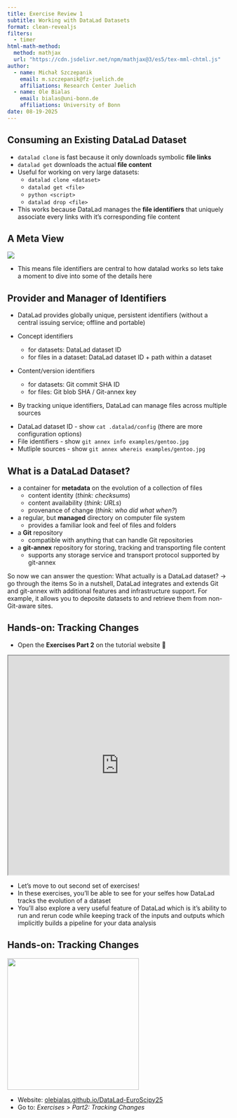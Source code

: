 ```yaml
---
title: Exercise Review 1
subtitle: Working with DataLad Datasets 
format: clean-revealjs
filters:
  - timer
html-math-method:
  method: mathjax
  url: "https://cdn.jsdelivr.net/npm/mathjax@3/es5/tex-mml-chtml.js"
author:
  - name: Michał Szczepanik
    email: m.szczepanik@fz-juelich.de
    affiliations: Research Center Juelich
  - name: Ole Bialas
    email: bialas@uni-bonn.de
    affiliations: University of Bonn
date: 08-19-2025
---
```


## Consuming an Existing DataLad Dataset

::: {.incremental}
- `datalad clone` is fast because it only downloads symbolic **file links**
- `datalad get` downloads the actual **file content**
- Useful for working on very large datasets:
  - `datalad clone <dataset>`
  - `datalad get <file>`
  - `python <script>`
  - `datalad drop <file>`
- This works because DataLad manages the **file identifiers**  that uniquely associate every links with it's corresponding file content
:::

## A Meta View

![](img/always-has-been-identifiers.jpeg){fig-alt="astronaut meme: wait it's all identifiers? always has been"}

::: {.notes}
- This means file identifiers are central to how datalad works so lets take a moment to dive into some of the details here
:::

## Provider and Manager of Identifiers

::: {.incremental}
- DataLad provides globally unique, persistent identifiers (without a central issuing service; offline and portable)

- Concept identifiers
  - for datasets: DataLad dataset ID
  - for files in a dataset: DataLad dataset ID + path within a dataset
- Content/version identifiers
  - for datasets: Git commit SHA ID
  - for files: Git blob SHA / Git-annex key

- By tracking unique identifiers, DataLad can manage files across multiple sources
:::

::: {.notes}
- DataLad dataset ID - show `cat .datalad/config` (there are more configuration options)
- File identifiers - show `git annex info examples/gentoo.jpg`
- Mutliple sources - show `git annex whereis examples/gentoo.jpg`
:::

## What is a DataLad Dataset?

::: {.incremental}
- a container for **metadata** on the evolution of a collection of files
  - content identity (*think: checksums*)
  - content availability (*think: URLs*)
  - provenance of change (*think: who did what when?*)
- a regular, but **managed** directory on computer file system
  - provides a familiar look and feel of files and folders
- a **Git** repository
  - compatible with anything that can handle Git repositories
- a **git-annex** repository for storing, tracking and transporting file content
    - supports any storage service and transport protocol supported by git-annex
:::

::: {.notes}
So now we can answer the question: What actually is a DataLad dataset? -> go through the items
So in a nutshell, DataLad integrates and extends Git and git-annex with additional features and infrastructure support. For example, it allows you to deposite datasets to and retrieve them from non-Git-aware sites.
:::

## Hands-on: Tracking Changes

- Open the **Exercises Part 2** on the tutorial website 📖

<iframe src="https://olebialas.github.io/DataLad-EuroScipy25/" width="100%" height="500px" frameborder="1" ></iframe>

::: {.notes}
- Let's move to out second set of exercises!
- In these exercises, you'll be able to see for your selfes how DataLad tracks the evolution of a dataset
- You'll also explore a very useful feature of DataLad which is it's ability to run and rerun code while keeping track of the inputs and outputs which implicitly builds a pipeline for your data analysis
:::

## Hands-on: Tracking Changes

:::{.timer #UNIQUE-ID seconds=900 starton=interaction}
:::
![](./img/qr.png){.absolute top=50 right=200 width="300" height="300"}

- Website: [olebialas.github.io/DataLad-EuroScipy25](https://olebialas.github.io/DataLad-EuroScipy25/)
- Go to: *Exercises* > *Part2: Tracking Changes*


